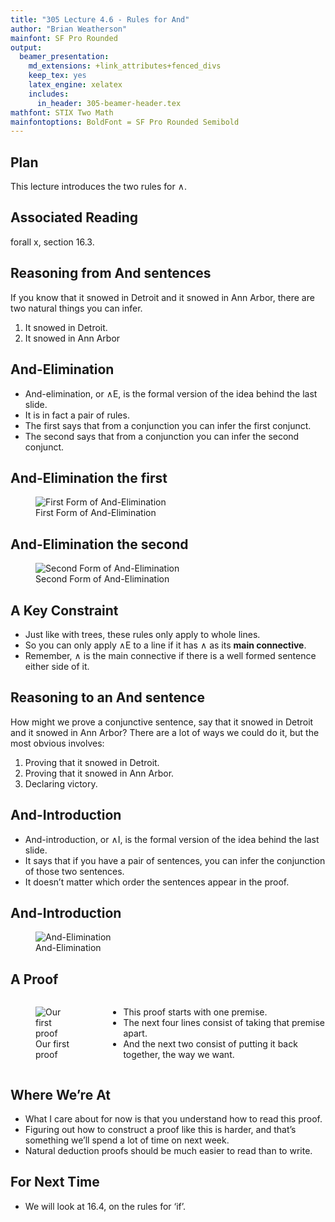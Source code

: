 ```yaml
---
title: "305 Lecture 4.6 - Rules for And"
author: "Brian Weatherson"
mainfont: SF Pro Rounded
output:
  beamer_presentation:
    md_extensions: +link_attributes+fenced_divs
    keep_tex: yes
    latex_engine: xelatex
    includes:
      in_header: 305-beamer-header.tex
mathfont: STIX Two Math
mainfontoptions: BoldFont = SF Pro Rounded Semibold
---
```


## Plan

This lecture introduces the two rules for $\wedge$.

## Associated Reading

forall x, section 16.3.

## Reasoning from And sentences

If you know that it snowed in Detroit and it snowed in Ann Arbor, there are two natural things you can infer. \pause

1. It snowed in Detroit. \pause
2. It snowed in Ann Arbor

## And-Elimination

- And-elimination, or $\wedge$E, is the formal version of the idea behind the last slide.
- It is in fact a pair of rules.
- The first says that from a conjunction you can infer the first conjunct.
- The second says that from a conjunction you can infer the second conjunct.

## And-Elimination the first

![First Form of And-Elimination](4_6a.png)

## And-Elimination the second

![Second Form of And-Elimination](4_6b.png)

## A Key Constraint

- Just like with trees, these rules only apply to whole lines.
- So you can only apply $\wedge$E to a line if it has $\wedge$ as its **main connective**.
- Remember, $\wedge$ is the main connective if there is a well formed sentence either side of it.

## Reasoning to an And sentence

How might we prove a conjunctive sentence, say that it snowed in Detroit and it snowed in Ann Arbor? \pause There are a lot of ways we could do it, but the most obvious involves:

1. Proving that it snowed in Detroit.
2. Proving that it snowed in Ann Arbor.
3. Declaring victory.

## And-Introduction

- And-introduction, or $\wedge$I, is the formal version of the idea behind the last slide.
- It says that if you have a pair of sentences, you can infer the conjunction of those two sentences.
- It doesn't matter which order the sentences appear in the proof.

## And-Introduction

![And-Elimination](4_6c.png)

## A Proof

::: {.columns align=center}

:::: column
![Our first proof](4_6d.png)
::::

:::: column
- This proof starts with one premise.
- The next four lines consist of taking that premise apart.
- And the next two consist of putting it back together, the way we want.
::::

:::

## Where We're At

- What I care about for now is that you understand how to read this proof.
- Figuring out how to construct a proof like this is harder, and that's something we'll spend a lot of time on next week.
- Natural deduction proofs should be much easier to read than to write.

## For Next Time

- We will look at 16.4, on the rules for 'if'.
